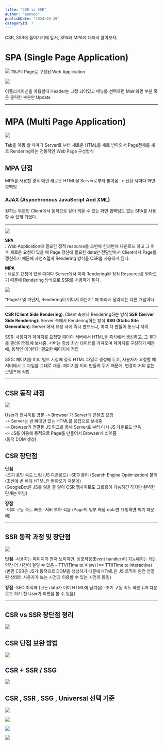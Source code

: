 ```yaml
---
title: "CSR vs SSR"
author: "eunwoo"
publishDate: "2024-09-29"
categoryId: 7
---
```


CSR, SSR에 들어가기에 앞서, SPA와 MPA에 대해서 알아보자.

# SPA (Single Page Application) 

![](https://velog.velcdn.com/images/eunwoo1341/post/55de3491-07a4-4910-b0df-e620d19fc758/image.png)
하나의 Page로 구성된 Web Application


![](https://velog.velcdn.com/images/eunwoo1341/post/489ff08e-48ef-4cc0-b52a-f2dfdd5a3e15/image.png)

어플리케이션을 이용할때 Header는 고정 되어있고 메뉴를 선택하면 Main화면 부분 혹은 클릭한 부분만 Update

***
# MPA (Multi Page Application) 

![](https://velog.velcdn.com/images/eunwoo1341/post/73a7ae2c-5688-4bc8-a0d7-7bcca0971b7f/image.png)


Tab을 이동 할 때마다 Server로 부터 새로운 HTML를 새로 받아와서 Page전체를 새로 Rendering하는 전통적인 Web Page 구성방식

## MPA 단점
MPA를 사용할 경우 매번 새로운 HTML을 Server로부터 	받아옴
-> 전환 시마다 화면 깜빡임

### AJAX (Asynchronous JavaScript And XML)

원하는 부분만 Client에서 동적으로 갈아 끼울 수 있는 화면 깜빡임도 없는 SPA를 사용할 수 있게 되었다.

***

![](https://velog.velcdn.com/images/eunwoo1341/post/054e347d-3fba-4dba-991a-bc996125088a/image.png)

**SPA** <br/>
: Web Application에 필요한 정적 resource를 초반에 한꺼번에 다운로드 하고 그 이후 새로운 요청이 있을 때 Page 갱신에 필요한 data만 전달받아서 Client에서 Page를 갱신하기 때문에 자연스럽게 Rendering 방식을 CSR을 사용하게 된다.

**MPA** <br/>
: 새로운 요청이 있을 때마다 Server에서 이미 Rendering된 정적 Resource를 받아오기 때문에 Rendering 방식으로 SSR를 사용하게 된다.


![](https://velog.velcdn.com/images/eunwoo1341/post/519bbc31-77ac-4d9a-8b6c-f24013b5f304/image.png)

“Page가 몇 개인지, Rendering이 어디서 하는지” 에 따라서 달라지는 다른 개념이다.

***

**CSR (Client Side Rendering)**: Client 측에서 Rendering하는 방식
**SSR (Server Side Rendering)**: Server 측에서 Rendering하는 방식
**SSG (Static Site Generation)**: Server 에서 요청 시에 즉시 만드느냐, 미리 다 만들어 놓느냐 차이

SSR: 사용자가 페이지를 요청할 때마다 서버에서 HTML을 즉석에서 생성하고, 그 결과를 클라이언트에 보내줌. 
서버는 항상 최신 데이터를 가져오며 페이지를 구성하기 때문에, 동적인 데이터가 필요한 페이지에 적합

SSG: 페이지를 미리 빌드 시점에 정적 HTML 파일로 생성해 두고, 사용자가 요청할 때 서버에서 그 파일을 그대로 제공. 
페이지를 미리 만들어 두기 때문에, 변경이 거의 없는 콘텐츠에 적합

***

## CSR 동작 과정

![](https://velog.velcdn.com/images/eunwoo1341/post/9bc99599-5669-4eca-93e8-922ea965985d/image.png)

User가 웹사이트 방문 -> Browser 가 Server에 콘텐츠 요청 <br/>
-> Server는 빈 뼈대만 있는 HTML를 응답으로 보내줌  <br/>
-> Browser가 연결된 JS 링크를 통해 Server로 부터 다시 JS 다운로드 받음 <br/>
-> JS를 이용해 동적으로 Page를 만들어서 Browser에 띄어줌  
	(동적 DOM 생성) <br/>

## CSR 장단점

**단점**<br/>
-초기 로딩 속도 느림  (JS 다운로드)
-SEO 불리 (Search Engine Optimization) 불리  (초반에 빈 뼈대 HTML만 받아오기 때문에)   <br/>
(GoogleBot은 JS를 읽을 줄 알아 CSR 웹사이트도 크롤링이 가능하긴 하지만 완벽한 단계는 아님) 

**장점** <br/>
-이후 구동 속도 빠름
-서버 부하 적음 (Page의 일부 해당 data만 요청하면 되기 때문에)

***

## SSR 동작 과정 및 장단점

![](https://velog.velcdn.com/images/eunwoo1341/post/57012fc0-4281-4ea0-b62f-af96eafd1adb/image.png)

**단점**
-사용자는 페이지가 먼저 보이지만, 상호작용(Event handler)이 가능해지는 데는 약간 더 시간이 걸릴 수 있음     -  TTV(Time to View) !== TTI(Time to Interactive)
(반면 CSR은 JS가 동적으로 DOM을 생성하기 때문에 HTML은 JS 로직이 완전 연결된 상태라 사용자가 보는 시점과 이용할 수 있는 시점이 동일)

**장점**
-SEO 최적화 (모든 data가 이미 HTML에 담겨짐)
-초기 구동 속도 빠름 (JS 다운로드 하기 전 User가 화면을 볼 수 있음)

***

## CSR vs SSR 장단점 정리

![](https://velog.velcdn.com/images/eunwoo1341/post/ef8c12a2-7f27-4347-b894-c5fd2f931bfb/image.png)

## CSR 단점 보완 방법

![](https://velog.velcdn.com/images/eunwoo1341/post/7a2a8195-df8e-4192-8766-d1678f998ee7/image.png)

## CSR + SSR / SSG

![](https://velog.velcdn.com/images/eunwoo1341/post/67b75586-57e3-4fd7-ace9-628886f510bd/image.png)


## CSR , SSR , SSG , Universal  선택 기준

![](https://velog.velcdn.com/images/eunwoo1341/post/4f81562b-1dc2-471c-a197-092f553ce546/image.png)

![](https://velog.velcdn.com/images/eunwoo1341/post/585ded5a-6991-45fc-b67e-1baf432dede9/image.png)

![](https://velog.velcdn.com/images/eunwoo1341/post/bf6477ee-a252-4ec7-8d7d-757765b5d4e8/image.png)

![](https://velog.velcdn.com/images/eunwoo1341/post/5f0bf9d7-ec8a-4458-9df4-847c39de1635/image.png)


